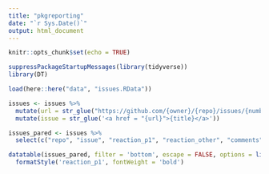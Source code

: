 ```yaml
---
title: "pkgreporting"
date: "`r Sys.Date()`"
output: html_document
---
```


```r
knitr::opts_chunk$set(echo = TRUE)
```

```r
suppressPackageStartupMessages(library(tidyverse))
library(DT)
```

```r
load(here::here("data", "issues.RData"))
```

```r
issues <- issues %>%
  mutate(url = str_glue("https://github.com/{owner}/{repo}/issues/{number}")) %>%
  mutate(issue = str_glue('<a href = "{url}">{title}</a>'))
```

```r
issues_pared <- issues %>%
  select(c("repo", "issue", "reaction_p1", "reaction_other", "comments", "bug"))
```


```r
datatable(issues_pared, filter = 'bottom', escape = FALSE, options = list(pageLength = 10)) %>%
  formatStyle('reaction_p1', fontWeight = 'bold')
```


